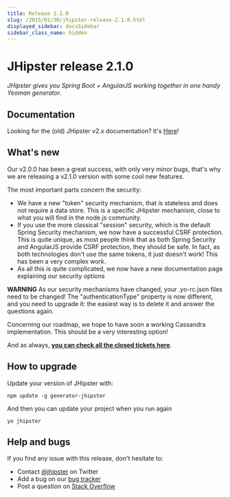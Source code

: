 ```yaml
---
title: Release 2.1.0
slug: /2015/01/30/jhipster-release-2.1.0.html
displayed_sidebar: docsSidebar
sidebar_class_name: hidden
---
```


JHipster release 2.1.0
==================

*JHipster gives you Spring Boot + AngularJS working together in one handy Yeoman generator.*

Documentation
----------

Looking for the (old) JHipster v2.x documentation? It's [Here](https://www.jhipster.tech/documentation-archive/)!

What's new
----------

Our v2.0.0 has been a great success, with only very minor bugs, that's why we are releasing a v2.1.0 version with some cool new features.

The most important parts concern the security:

- We have a new "token" security mechanism, that is stateless and does not require a data store. This is a specific JHipster mechanism, close to what you will find in the node.js community.
- If you use the more classical "session" security, which is the default Spring Security mechanism, we now have a successful CSRF protection. This is quite unique, as most people think that as both Spring Security and AngularJS provide CSRF protection, they should be safe. In fact, as both technologies don't use the same tokens, it just doesn't work! This has been a very complex work.
- As all this is quite complicated, we now have a new documentation page explaining our security options

__WARNING__ As our security mechanisms have changed, your .yo-rc.json files need to be changed! The "authenticationType" property is now different, and you need to upgrade it: the easiest way is to delete it and answer the questions again.

Concerning our roadmap, we hope to have soon a working Cassandra implementation. This should be a very interesting option!

And as always, __[you can check all the closed tickets here](https://github.com/jhipster/generator-jhipster/issues?q=milestone%3A2.1.0+is%3Aclosed)__.

How to upgrade
------------

Update your version of JHipster with:

```
npm update -g generator-jhipster
```

And then you can update your project when you run again

```
yo jhipster
```

Help and bugs
--------------

If you find any issue with this release, don't hesitate to:

- Contact [@jhipster](https://twitter.com/jhipster) on Twitter
- Add a bug on our [bug tracker](https://github.com/jhipster/generator-jhipster/issues?state=open)
- Post a question on [Stack Overflow](http://stackoverflow.com/tags/jhipster/info)
